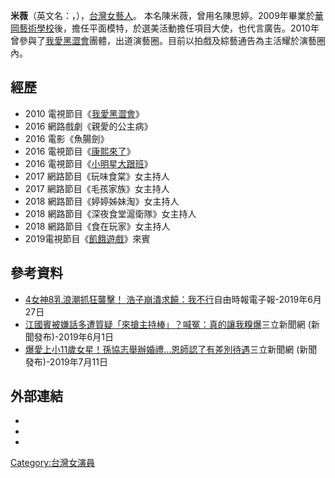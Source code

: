 {{藝人
| 姓名 = 米薇
| 類型 = 女藝人
| 圖片 = 
| 圖片尺寸 = 
| 圖片簡介 = 
| 原名 = 
| 羅馬拼音 = 
| 英文名 = Mia
| 綽號 = 米薇
| 國籍 = {{ROC}}
| 出生日期 = {{birth_date_and_age|1990|02|04}}
| 出生地點 = [[台灣|台灣]]
| 語言 = [[國語|國語]]、[[台語|台語]]
| 身高 = 
| 體重 = 
| 職業 = [[演員|演員]]
| 血型 = 
| 星座 = 
| 網站 =[https://www.facebook.com/LoveMiaChen/ 陳米薇Facebook粉絲團]
| 經紀公司 = [[湧承多媒體娛樂有限公司|湧承多媒體娛樂有限公司]]
| imdb = 
}}'''米薇'''（英文名：'''{{lang|en|Mia}}'''，{{bd|1990年|02月04日}}），[[台灣|台灣]][[女藝人|女藝人]]。
本名陳米薇，曾用名陳思婷。2009年畢業於[[華岡藝術學校|華岡藝術學校]]後，擔任平面模特，於選美活動擔任項目大使，也代言廣告。2010年曾參與了[[我愛黑澀會|我愛黑澀會]]團體，出道演藝圈。目前以拍戲及綜藝通告為主活耀於演藝圈內。

==經歷==
*2010  電視節目《[[我愛黑澀會|我愛黑澀會]]》  
*2016  網路戲劇《親愛的公主病》
*2016  電影《魚腸劍》
*2016  電視節目《[[康熙來了|康熙來了]]》
*2016 電視節目《[[小明星大跟班|小明星大跟班]]》 
*2017  網路節目《玩味食棠》女主持人
*2017  網路節目《毛孩家族》女主持人
*2018  網路節目《婷婷姊妹淘》女主持人 
*2018  網路節目《深夜食堂滬衛隊》女主持人
*2018  網路節目《食在玩家》女主持人
*2019電視節目《[[飢餓遊戲|飢餓遊戲]]》來賓
== 參考資料 ==

*[https://ent.ltn.com.tw/news/breakingnews/2835457 4女神8乳浪潮抓狂襲擊！ 浩子崩潰求饒：我不行]自由時報電子報-2019年6月27日
*[https://www.setn.com/e/news.aspx?newsid=549665 江國賓被嫌話多遭質疑「來搶主持棒」？喊冤：真的讓我糗爆]三立新聞網 (新聞發布)-2019年6月1日
*[https://www.setn.com/e/News.aspx?NewsID=568905 爆愛上小11歲女星！孫協志舉辦婚禮…恩師認了有差別待遇]三立新聞網 (新聞發布)-2019年7月11日

== 外部連結 ==

*{{facebook|LoveMiaChen}}
*{{Instagram|love_mia0204}}
*{{weibo|Asilia|陳米薇}}

[[Category:台灣女演員|Category:台灣女演員]]